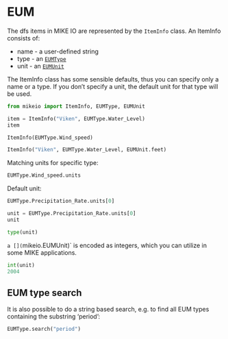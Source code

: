 # EUM

The dfs items in MIKE IO are represented by the `ItemInfo` class. 
An ItemInfo consists of:

* name - a user-defined string 
* type - an [`EUMType`](`mikeio.EUMType`) 
* unit - an [`EUMUnit`](`mikeio.EUMUnit`)

The ItemInfo class has some sensible defaults, thus you can specify only a name or a type. If you don't specify a unit, the default unit for that type will be used.

```python
from mikeio import ItemInfo, EUMType, EUMUnit

item = ItemInfo("Viken", EUMType.Water_Level)
item
```

```python
ItemInfo(EUMType.Wind_speed)
```

```python
ItemInfo("Viken", EUMType.Water_Level, EUMUnit.feet)
```

Matching units for specific type:
```python
EUMType.Wind_speed.units
```

Default unit:
```python
EUMType.Precipitation_Rate.units[0]
```

```python
unit = EUMType.Precipitation_Rate.units[0]
unit
```

```python
type(unit)
```

`a [](`mikeio.EUMUnit)` is encoded as integers, which you can utilize in some MIKE applications.

```python
int(unit)
2004
```

## EUM type search

It is also possible to do a string based search, e.g. to find all EUM types containing the substring 'period':

```python
EUMType.search("period")
```

